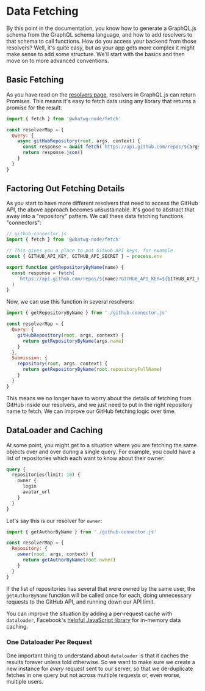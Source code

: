 # Data Fetching

By this point in the documentation, you know how to generate a GraphQL.js schema from the GraphQL schema language, and how to add resolvers to that schema to call functions. How do you access your backend from those resolvers? Well, it's quite easy, but as your app gets more complex it might make sense to add some structure. We'll start with the basics and then move on to more advanced conventions.

## Basic Fetching

As you have read on the [resolvers page](/docs/resolvers/#resolver-result-format), resolvers in GraphQL.js can return Promises. This means it's easy to fetch data using any library that returns a promise for the result:

```js
import { fetch } from '@whatwg-node/fetch'

const resolverMap = {
  Query: {
    async gitHubRepository(root, args, context) {
      const response = await fetch(`https://api.github.com/repos/${args.name}`)
      return response.json()
    }
  }
}
```

## Factoring Out Fetching Details

As you start to have more different resolvers that need to access the GitHub API, the above approach becomes unsustainable. It's good to abstract that away into a "repository" pattern. We call these data fetching functions "connectors":

```js
// github-connector.js
import { fetch } from '@whatwg-node/fetch'

// This gives you a place to put GitHub API keys, for example
const { GITHUB_API_KEY, GITHUB_API_SECRET } = process.env

export function getRepositoryByName(name) {
  const response = fetch(
    `https://api.github.com/repos/${name}?GITHUB_API_KEY=${GITHUB_API_KEY}&GITHUB_API_SECRET=${GITHUB_API_SECRET}`
  )
}
```

Now, we can use this function in several resolvers:

```js
import { getRepositoryByName } from './github-connector.js'

const resolverMap = {
  Query: {
    gitHubRepository(root, args, context) {
      return getRepositoryByName(args.name)
    }
  },
  Submission: {
    repository(root, args, context) {
      return getRepositoryByName(root.repositoryFullName)
    }
  }
}
```

This means we no longer have to worry about the details of fetching from GitHub inside our resolvers, and we just need to put in the right repository name to fetch. We can improve our GitHub fetching logic over time.

## DataLoader and Caching

At some point, you might get to a situation where you are fetching the same objects over and over during a single query. For example, you could have a list of repositories which each want to know about their owner:

```graphql
query {
  repositories(limit: 10) {
    owner {
      login
      avatar_url
    }
  }
}
```

Let's say this is our resolver for `owner`:

```js
import { getAuthorByName } from './github-connector.js'

const resolverMap = {
  Repository: {
    owner(root, args, context) {
      return getAuthorByName(root.owner)
    }
  }
}
```

If the list of repositories has several that were owned by the same user, the `getAuthorByName` function will be called once for each, doing unnecessary requests to the GitHub API, and running down our API limit.

You can improve the situation by adding a per-request cache with `dataloader`, Facebook's [helpful JavaScript library](https://github.com/facebook/dataloader) for in-memory data caching.

### One Dataloader Per Request

One important thing to understand about `dataloader` is that it caches the results forever unless told otherwise. So we want to make sure we create a new instance for _every_ request sent to our server, so that we de-duplicate fetches in one query but not across multiple requests or, even worse, multiple users.
